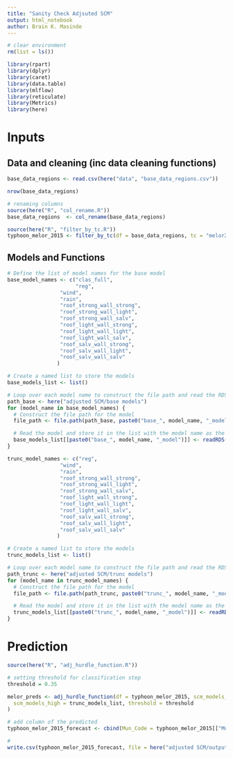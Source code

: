 ```yaml
---
title: "Sanity Check Adjsuted SCM"
output: html_notebook
author: Brain K. Masinde
---
```


```r
# clear environment 
rm(list = ls())
```


```r
library(rpart)
library(dplyr)
library(caret)
library(data.table)
library(mlflow)
library(reticulate)
library(Metrics)
library(here)
```

# Inputs

## Data and cleaning (inc data cleaning functions)
```r
base_data_regions <- read.csv(here("data", "base_data_regions.csv"))

nrow(base_data_regions)
```


```r
# renaming columns
source(here("R", "col_rename.R"))
base_data_regions  <- col_rename(base_data_regions)
```

```r
source(here("R", "filter_by_tc.R"))
typhoon_melor_2015 <- filter_by_tc(df = base_data_regions, tc = "melor2015")
```


## Models and Functions
```r
# Define the list of model names for the base model
base_model_names <- c("clas_full",
                      "reg",
                 "wind",
                 "rain",
                 "roof_strong_wall_strong",
                 "roof_strong_wall_light",
                 "roof_strong_wall_salv",
                 "roof_light_wall_strong",
                 "roof_light_wall_light",
                 "roof_light_wall_salv",
                 "roof_salv_wall_strong",
                 "roof_salv_wall_light",
                 "roof_salv_wall_salv"
                )

# Create a named list to store the models
base_models_list <- list()

# Loop over each model name to construct the file path and read the RDS file
path_base <- here("adjusted SCM/base models")
for (model_name in base_model_names) {
  # Construct the file path for the model
  file_path <- file.path(path_base, paste0("base_", model_name, "_model.rds"))

  # Read the model and store it in the list with the model name as the key
  base_models_list[[paste0("base_", model_name, "_model")]] <- readRDS(file_path)
}
```

```r
trunc_model_names <- c("reg",
                 "wind",
                 "rain",
                 "roof_strong_wall_strong",
                 "roof_strong_wall_light",
                 "roof_strong_wall_salv",
                 "roof_light_wall_strong",
                 "roof_light_wall_light",
                 "roof_light_wall_salv",
                 "roof_salv_wall_strong",
                 "roof_salv_wall_light",
                 "roof_salv_wall_salv"
                )

# Create a named list to store the models
trunc_models_list <- list()

# Loop over each model name to construct the file path and read the RDS file
path_trunc <- here("adjusted SCM/trunc models")
for (model_name in trunc_model_names) {
  # Construct the file path for the model
  file_path <- file.path(path_trunc, paste0("trunc_", model_name, "_model.rds"))

  # Read the model and store it in the list with the model name as the key
  trunc_models_list[[paste0("trunc_", model_name, "_model")]] <- readRDS(file_path)
}
```

# Prediction
```r
source(here("R", "adj_hurdle_function.R"))

# setting threshold for classification step
threshold = 0.35

melor_preds <- adj_hurdle_function(df = typhoon_melor_2015, scm_models_base = base_models_list,
  scm_models_high = trunc_models_list, threshold = threshold
)

# add column of the predicted
typhoon_melor_2015_forecast <- cbind(Mun_Code = typhoon_melor_2015[["Mun_Code"]], forecast = melor_preds)

```

```r
# 
write.csv(typhoon_melor_2015_forecast, file = here("adjusted SCM/outputs", "melor_2015_preds.csv"))
```

